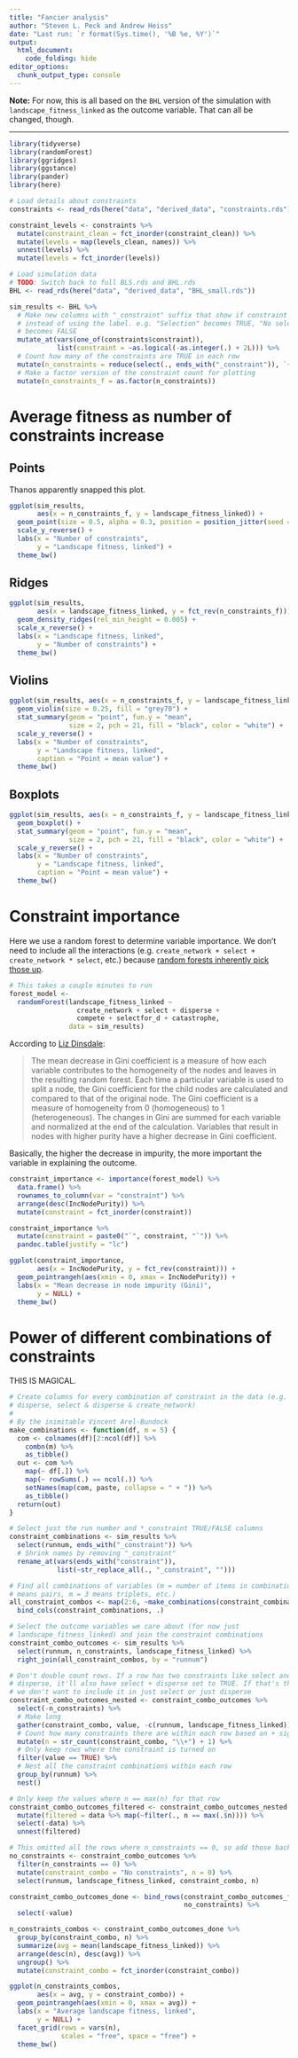 ```yaml
---
title: "Fancier analysis"
author: "Steven L. Peck and Andrew Heiss"
date: "Last run: `r format(Sys.time(), '%B %e, %Y')`"
output: 
  html_document:
    code_folding: hide
editor_options: 
  chunk_output_type: console
---
```


**Note:** For now, this is all based on the `BHL` version of the simulation with `landscape_fitness_linked` as the outcome variable. That can all be changed, though.

---

```r
library(tidyverse)
library(randomForest)
library(ggridges)
library(ggstance)
library(pander)
library(here)

# Load details about constraints
constraints <- read_rds(here("data", "derived_data", "constraints.rds"))

constraint_levels <- constraints %>%
  mutate(constraint_clean = fct_inorder(constraint_clean)) %>%
  mutate(levels = map(levels_clean, names)) %>%
  unnest(levels) %>%
  mutate(levels = fct_inorder(levels))

# Load simulation data
# TODO: Switch back to full BLS.rds and BHL.rds
BHL <- read_rds(here("data", "derived_data", "BHL_small.rds"))

sim_results <- BHL %>%
  # Make new columns with "_constraint" suffix that show if constraint is T/F
  # instead of using the label. e.g. "Selection" becomes TRUE, "No selection"
  # becomes FALSE
  mutate_at(vars(one_of(constraints$constraint)),
            list(constraint = ~as.logical(-as.integer(.) + 2L))) %>%
  # Count how many of the constraints are TRUE in each row
  mutate(n_constraints = reduce(select(., ends_with("_constraint")), `+`)) %>%
  # Make a factor version of the constraint count for plotting
  mutate(n_constraints_f = as.factor(n_constraints))
```


# Average fitness as number of constraints increase

## Points

Thanos apparently snapped this plot.

```r
ggplot(sim_results, 
       aes(x = n_constraints_f, y = landscape_fitness_linked)) +
  geom_point(size = 0.5, alpha = 0.3, position = position_jitter(seed = 1234)) +
  scale_y_reverse() +
  labs(x = "Number of constraints",
       y = "Landscape fitness, linked") +
  theme_bw()
```

## Ridges

```r
ggplot(sim_results, 
       aes(x = landscape_fitness_linked, y = fct_rev(n_constraints_f))) +
  geom_density_ridges(rel_min_height = 0.005) +
  scale_x_reverse() +
  labs(x = "Landscape fitness, linked",
       y = "Number of constraints") +
  theme_bw()
```

## Violins

```r
ggplot(sim_results, aes(x = n_constraints_f, y = landscape_fitness_linked)) +
  geom_violin(size = 0.25, fill = "grey70") +
  stat_summary(geom = "point", fun.y = "mean",
               size = 2, pch = 21, fill = "black", color = "white") +
  scale_y_reverse() +
  labs(x = "Number of constraints",
       y = "Landscape fitness, linked",
       caption = "Point = mean value") +
  theme_bw()
```

## Boxplots

```r
ggplot(sim_results, aes(x = n_constraints_f, y = landscape_fitness_linked)) +
  geom_boxplot() +
  stat_summary(geom = "point", fun.y = "mean",
               size = 2, pch = 21, fill = "black", color = "white") +
  scale_y_reverse() +
  labs(x = "Number of constraints",
       y = "Landscape fitness, linked",
       caption = "Point = mean value") +
  theme_bw()
```


# Constraint importance

Here we use a random forest to determine variable importance. We don't need to include all the interactions (e.g. `create_network + select + create_network * select`, etc.) because [random forests inherently pick those up](https://stats.stackexchange.com/a/157674/3025).

```r
# This takes a couple minutes to run
forest_model <- 
  randomForest(landscape_fitness_linked ~
                 create_network + select + disperse + 
                 compete + selectfor_d + catastrophe,
               data = sim_results)
```

According to [Liz Dinsdale](https://dinsdalelab.sdsu.edu/metag.stats/code/randomforest.html):

> The mean decrease in Gini coefficient is a measure of how each variable contributes to the homogeneity of the nodes and leaves in the resulting random forest. Each time a particular variable is used to split a node, the Gini coefficient for the child nodes are calculated and compared to that of the original node. The Gini coefficient is a measure of homogeneity from 0 (homogeneous) to 1 (heterogeneous). The changes in Gini are summed for each variable and normalized at the end of the calculation. Variables that result in nodes with higher purity have a higher decrease in Gini coefficient.

Basically, the higher the decrease in impurity, the more important the variable in explaining the outcome.

```r
constraint_importance <- importance(forest_model) %>% 
  data.frame() %>% 
  rownames_to_column(var = "constraint") %>% 
  arrange(desc(IncNodePurity)) %>% 
  mutate(constraint = fct_inorder(constraint))

constraint_importance %>% 
  mutate(constraint = paste0("`", constraint, "`")) %>% 
  pandoc.table(justify = "lc")
```

```r
ggplot(constraint_importance, 
       aes(x = IncNodePurity, y = fct_rev(constraint))) +
  geom_pointrangeh(aes(xmin = 0, xmax = IncNodePurity)) +
  labs(x = "Mean decrease in node impurity (Gini)",
       y = NULL) +
  theme_bw()
```


# Power of different combinations of constraints

THIS IS MAGICAL.

```r
# Create columns for every combination of constraint in the data (e.g. select &
# disperse, select & disperse & create_network) 
#
# By the inimitable Vincent Arel-Bundock
make_combinations <- function(df, m = 5) {
  com <- colnames(df)[2:ncol(df)] %>%
    combn(m) %>%
    as_tibble()
  out <- com %>%
    map(~ df[.]) %>%
    map(~ rowSums(.) == ncol(.)) %>%
    setNames(map(com, paste, collapse = " + ")) %>%
    as_tibble()
  return(out)
}

# Select just the run number and *_constraint TRUE/FALSE columns
constraint_combinations <- sim_results %>%
  select(runnum, ends_with("_constraint")) %>% 
  # Shrink names by removing "_constraint"
  rename_at(vars(ends_with("constraint")), 
            list(~str_replace_all(., "_constraint", "")))

# Find all combinations of variables (m = number of items in combination; m = 2
# means pairs, m = 3 means triplets, etc.)
all_constraint_combos <- map(2:6, ~make_combinations(constraint_combinations, m = .)) %>% 
  bind_cols(constraint_combinations, .)

# Select the outcome variables we care about (for now just
# landscape_fitness_linked) and join the constraint combinations
constraint_combo_outcomes <- sim_results %>%
  select(runnum, n_constraints, landscape_fitness_linked) %>% 
  right_join(all_constraint_combos, by = "runnum")

# Don't double count rows. If a row has two constraints like select and
# disperse, it'll also have select + disperse set to TRUE. If that's the case,
# we don't want to include it in just select or just disperse
constraint_combo_outcomes_nested <- constraint_combo_outcomes %>% 
  select(-n_constraints) %>% 
  # Make long
  gather(constraint_combo, value, -c(runnum, landscape_fitness_linked)) %>% 
  # Count how many constraints there are within each row based on + signs
  mutate(n = str_count(constraint_combo, "\\+") + 1) %>%
  # Only keep rows where the constraint is turned on
  filter(value == TRUE) %>%
  # Nest all the constraint combinations within each row
  group_by(runnum) %>% 
  nest()

# Only keep the values where n == max(n) for that row
constraint_combo_outcomes_filtered <- constraint_combo_outcomes_nested %>% 
  mutate(filtered = data %>% map(~filter(., n == max(.$n)))) %>% 
  select(-data) %>% 
  unnest(filtered)

# This omitted all the rows where n_constraints == 0, so add those back in
no_constraints <- constraint_combo_outcomes %>% 
  filter(n_constraints == 0) %>% 
  mutate(constraint_combo = "No constraints", n = 0) %>% 
  select(runnum, landscape_fitness_linked, constraint_combo, n)

constraint_combo_outcomes_done <- bind_rows(constraint_combo_outcomes_filtered,
                                            no_constraints) %>% 
  select(-value)
```

```r
n_constraints_combos <- constraint_combo_outcomes_done %>%
  group_by(constraint_combo, n) %>%
  summarize(avg = mean(landscape_fitness_linked)) %>% 
  arrange(desc(n), desc(avg)) %>% 
  ungroup() %>% 
  mutate(constraint_combo = fct_inorder(constraint_combo))

ggplot(n_constraints_combos,
       aes(x = avg, y = constraint_combo)) +
  geom_pointrangeh(aes(xmin = 0, xmax = avg)) + 
  labs(x = "Average landscape fitness, linked",
       y = NULL) +
  facet_grid(rows = vars(n),
             scales = "free", space = "free") + 
  theme_bw()
```
